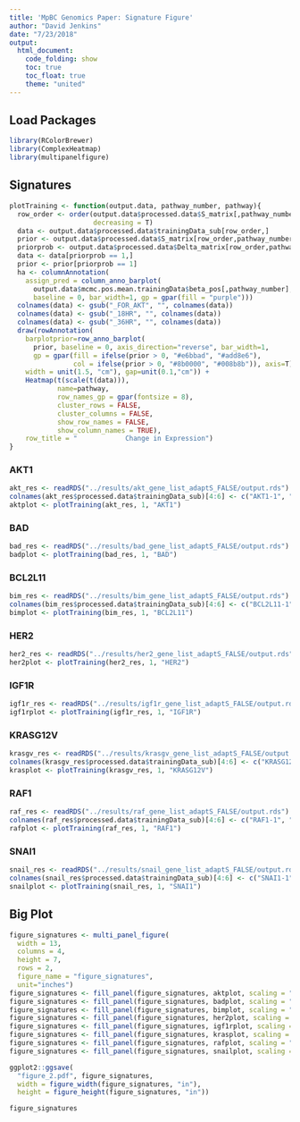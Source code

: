 ```yaml
---
title: 'MpBC Genomics Paper: Signature Figure'
author: "David Jenkins"
date: "7/23/2018"
output:
  html_document:
    code_folding: show
    toc: true
    toc_float: true
    theme: "united"
---
```


## Load Packages

```r
library(RColorBrewer)
library(ComplexHeatmap)
library(multipanelfigure)
```

## Signatures {.tabset}

```r
plotTraining <- function(output.data, pathway_number, pathway){
  row_order <- order(output.data$processed.data$S_matrix[,pathway_number],
                     decreasing = T)
  data <- output.data$processed.data$trainingData_sub[row_order,]
  prior <- output.data$processed.data$S_matrix[row_order,pathway_number]
  priorprob <- output.data$processed.data$Delta_matrix[row_order,pathway_number]
  data <- data[priorprob == 1,]
  prior <- prior[priorprob == 1]
  ha <- columnAnnotation(
    assign_pred = column_anno_barplot(
      output.data$mcmc.pos.mean.trainingData$beta_pos[,pathway_number],
      baseline = 0, bar_width=1, gp = gpar(fill = "purple")))
  colnames(data) <- gsub("_FOR_AKT", "", colnames(data))
  colnames(data) <- gsub("_18HR", "", colnames(data))
  colnames(data) <- gsub("_36HR", "", colnames(data))
  draw(rowAnnotation(
    barplotprior=row_anno_barplot(
      prior, baseline = 0, axis_direction="reverse", bar_width=1,
      gp = gpar(fill = ifelse(prior > 0, "#e6bbad", "#add8e6"),
                col = ifelse(prior > 0, "#8b0000", "#008b8b")), axis=T),
    width = unit(1.5, "cm"), gap=unit(0.1,"cm")) + 
    Heatmap(t(scale(t(data))),
            name=pathway,
            row_names_gp = gpar(fontsize = 8),
            cluster_rows = FALSE,
            cluster_columns = FALSE,
            show_row_names = FALSE,
            show_column_names = TRUE),
    row_title = "            Change in Expression")
}


```

### AKT1

```r
akt_res <- readRDS("../results/akt_gene_list_adaptS_FALSE/output.rds")
colnames(akt_res$processed.data$trainingData_sub)[4:6] <- c("AKT1-1", "AKT1-2", "AKT1-3")
aktplot <- plotTraining(akt_res, 1, "AKT1")
```

### BAD

```r
bad_res <- readRDS("../results/bad_gene_list_adaptS_FALSE/output.rds")
badplot <- plotTraining(bad_res, 1, "BAD")
```

### BCL2L11

```r
bim_res <- readRDS("../results/bim_gene_list_adaptS_FALSE/output.rds")
colnames(bim_res$processed.data$trainingData_sub)[4:6] <- c("BCL2L11-1", "BCL2L11-2", "BCL2L11-3")
bimplot <- plotTraining(bim_res, 1, "BCL2L11")
```

### HER2

```r
her2_res <- readRDS("../results/her2_gene_list_adaptS_FALSE/output.rds")
her2plot <- plotTraining(her2_res, 1, "HER2")
```

### IGF1R

```r
igf1r_res <- readRDS("../results/igf1r_gene_list_adaptS_FALSE/output.rds")
igf1rplot <- plotTraining(igf1r_res, 1, "IGF1R")
```

### KRASG12V

```r
krasgv_res <- readRDS("../results/krasgv_gene_list_adaptS_FALSE/output.rds")
colnames(krasgv_res$processed.data$trainingData_sub)[4:6] <- c("KRASG12V-1", "KRASG12V-2", "KRASG12V-3")
krasplot <- plotTraining(krasgv_res, 1, "KRASG12V")
```

### RAF1

```r
raf_res <- readRDS("../results/raf_gene_list_adaptS_FALSE/output.rds")
colnames(raf_res$processed.data$trainingData_sub)[4:6] <- c("RAF1-1", "RAF1-2", "RAF1-3")
rafplot <- plotTraining(raf_res, 1, "RAF1")
```

### SNAI1

```r
snail_res <- readRDS("../results/snail_gene_list_adaptS_FALSE/output.rds")
colnames(snail_res$processed.data$trainingData_sub)[4:6] <- c("SNAI1-1", "SNAI1-2", "SNAI1-3")
snailplot <- plotTraining(snail_res, 1, "SNAI1")
```

## Big Plot

```r
figure_signatures <- multi_panel_figure(
  width = 13,
  columns = 4,
  height = 7,
  rows = 2,
  figure_name = "figure_signatures",
  unit="inches")
figure_signatures <- fill_panel(figure_signatures, aktplot, scaling = "shrink")
figure_signatures <- fill_panel(figure_signatures, badplot, scaling = "shrink")
figure_signatures <- fill_panel(figure_signatures, bimplot, scaling = "shrink")
figure_signatures <- fill_panel(figure_signatures, her2plot, scaling = "shrink")
figure_signatures <- fill_panel(figure_signatures, igf1rplot, scaling = "shrink")
figure_signatures <- fill_panel(figure_signatures, krasplot, scaling = "shrink")
figure_signatures <- fill_panel(figure_signatures, rafplot, scaling = "shrink")
figure_signatures <- fill_panel(figure_signatures, snailplot, scaling = "shrink")

ggplot2::ggsave(
  "figure_2.pdf", figure_signatures,
  width = figure_width(figure_signatures, "in"),
  height = figure_height(figure_signatures, "in"))

figure_signatures
```
